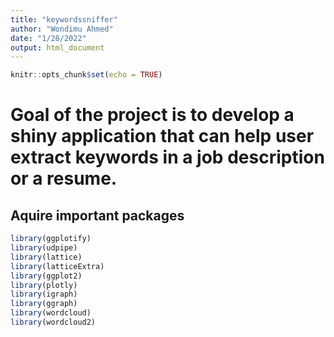 ```yaml
---
title: "keywordssniffer"
author: "Wondimu Ahmed"
date: "1/28/2022"
output: html_document
---
```


```r
knitr::opts_chunk$set(echo = TRUE)
```

# Goal of the project is to develop a shiny application that can help user extract keywords in a job description or a resume. 
## Aquire important packages 
```r
library(ggplotify)
library(udpipe)
library(lattice)
library(latticeExtra)
library(ggplot2)
library(plotly)
library(igraph)
library(ggraph)
library(wordcloud)
library(wordcloud2)

```

